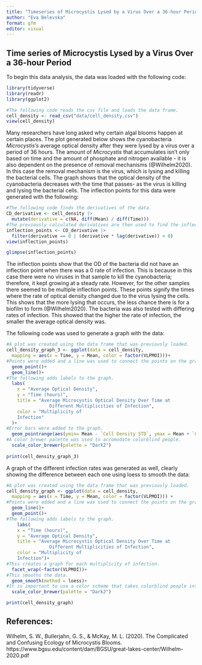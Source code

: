 ```yaml
---
title: "Timeseries of Microcystis Lysed by a Virus Over a 36-hour Period"
author: "Eva Belevska"
format: gfm
editor: visual
---
```


## Time series of Microcystis Lysed by a Virus Over a 36-hour Period

To begin this data analysis, the data was loaded with the following code:

```r
library(tidyverse)
library(readr)
library(ggplot2)

#The following code reads the csv file and loads the data frame. 
cell_density <- read_csv("data/cell_density.csv")
view(cell_density)
```

Many researchers have long asked why certain algal blooms happen at certain places. The plot generated below shows the cyanobacteria *Microcystis's* average optical density after they were lysed by a virus over a period of 36 hours. The amount of *Microcystis* that accumulates isn't only based on time and the amount of phosphate and nitrogen available - it is also dependent on the presence of removal mechanisms (@Wilhelm2020). In this case the removal mechanism is the virus, which is lysing and killing the bacterial cells. The graph shows that the optical density of the cyanobacteria decreases with the time that passes- as the virus is killing and lysing the bacterial cells. The inflection points for this data were generated with the following:

```r
#The following code finds the derivatives of the data.
CD_derivative <- cell_density |>
  mutate(derivative = c(NA, diff(Mean) / diff(Time)))
#The previously calculated derivatives are then used to find the inflection points.
inflection_points <- CD_derivative |>
  filter(derivative == 0 | (derivative * lag(derivative)) < 0)
view(inflection_points)

glimpse(inflection_points)
```

The inflection points show that the OD of the bacteria did not have an inflection point when there was a 0 rate of infection. This is because in this case there were no viruses in that sample to kill the cyanobacteria; therefore, it kept growing at a steady rate. However, for the other samples there seemed to be multiple inflection points. These points signify the times where the rate of optical density changed due to the virus lysing the cells. This shows that the more lysing that occurs, the less chance there is for a biofilm to form (@Wilhelm2020). The bacteria was also tested with differing rates of infection. This showed that the higher the rate of infection, the smaller the average optical density was.

The following code was used to generate a graph with the data:

```r
#A plot was created using the data frame that was previously loaded.
cell_density_graph_3 <- ggplot(data = cell_density,
  mapping = aes(x = Time, y = Mean, color = factor(VLPMOI)))+
#Points were added and a line was used to connect the points on the graph.
  geom_point()+
  geom_line()+
#The following adds labels to the graph. 
  labs(
    x = "Average Optical Density", 
    y = "Time (hours)", 
    title = "Average Microcystis Optical Density Over Time at 
                Different Multiplicities of Infection", 
    color = "Multiplicity of 
    Infection"
  )+
#Error bars were added to the graph. 
  geom_pointrange(aes(ymin= Mean - `Cell Density STD`, ymax = Mean + `Cell Density STD`), size = 0.1, position = position_dodge(width = 0))+
#A color brewer palette was used to accomodate colorblind people. 
  scale_color_brewer(palette = "Dark2")
  
print(cell_density_graph_3)
```

A graph of the different infection rates was generated as well, clearly showing the difference between each one using loess to smooth the data:

```r
#A plot was created using the data frame that was previously loaded. 
cell_density_graph <- ggplot(data = cell_density,
  mapping = aes(x = Time, y = Mean, color = factor(VLPMOI))) +
#Points were added and a line was used to connect the points on the graph. 
  geom_line()+
  geom_point()+
#The following adds labels to the graph. 
    labs(
    x = "Time (hours)", 
    y = "Average Optical Density", 
    title = "Average Microcystis Optical Density Over Time at 
                Different Multiplicities of Infection", 
    color = "Multiplicity of 
    Infection")+
#This creates a graph for each multiplicity of infection.
  facet_wrap(~factor(VLPMOI))+
#This smooths the data. 
  geom_smooth(method = loess)+
#It is important to use a color scheme that takes colorblind people into account, so the a color brewer palette was utilized. 
  scale_color_brewer(palette = "Dark2")

print(cell_density_graph)
```

## References:

Wilhelm, S. W., Bullerjahn, G. S., & McKay, M. L. (2020). The Complicated and Confusing Ecology of Microcystis Blooms. https://www.bgsu.edu/content/dam/BGSU/great-lakes-center/Wilhelm-2020.pdf
